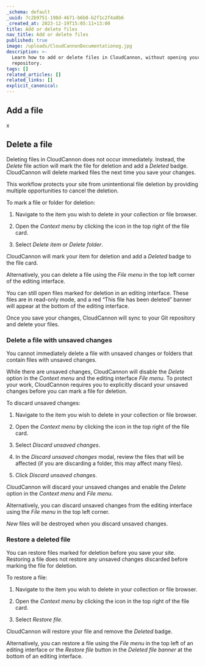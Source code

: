 ```yaml
---
_schema: default
_uuid: 7c2b9751-198d-4671-b6b8-b2f1c2f4a0b6
_created_at: 2023-12-19T15:05:11+13:00
title: Add or delete files
nav_title: Add or delete files
published: true
image: /uploads/CloudCannonDocumentationog.jpg
description: >-
  Learn how to add or delete files in CloudCannon, without opening your Git
  repository.
tags: []
related_articles: []
related_links: []
explicit_canonical:
---
```

## Add a file

x

## Delete a file

Deleting files in CloudCannon does not occur immediately. Instead, the *Delete* file action will mark the file for deletion and add a *Deleted* badge. CloudCannon will delete marked files the next time you save your changes.

This workflow protects your site from unintentional file deletion by providing multiple opportunities to cancel the deletion.

To mark a file or folder for deletion:

1. Navigate to the item you wish to delete in your collection or file browser.

2. Open the *Context menu* by clicking the icon in the top right of the file card.

3. Select *Delete item* or *Delete folder*.

CloudCannon will mark your item for deletion and add a *Deleted* badge to the file card.

Alternatively, you can delete a file using the *File menu* in the top left corner of the editing interface.

You can still open files marked for deletion in an editing interface. These files are in read-only mode, and a red “This file has been deleted” banner will appear at the bottom of the editing interface.

Once you save your changes, CloudCannon will sync to your Git repository and delete your files.

### Delete a file with unsaved changes

You cannot immediately delete a file with unsaved changes or folders that contain files with unsaved changes.

While there are unsaved changes, CloudCannon will disable the *Delete* option in the *Context menu* and the editing interface *File menu*. To protect your work, CloudCannon requires you to explicitly discard your unsaved changes before you can mark a file for deletion.

To discard unsaved changes:

1. Navigate to the item you wish to delete in your collection or file browser.

2. Open the *Context menu* by clicking the icon in the top right of the file card.

3. Select *Discard unsaved changes*.

4. In the *Discard unsaved changes* modal, review the files that will be affected (if you are discarding a folder, this may affect many files).

5. Click *Discard unsaved changes*.

CloudCannon will discard your unsaved changes and enable the *Delete* option in the *Context menu* and *File menu*.

Alternatively, you can discard unsaved changes from the editing interface using the *File menu* in the top left corner.

*New* files will be destroyed when you discard unsaved changes.

### Restore a deleted file

You can restore files marked for deletion before you save your site. Restoring a file does not restore any unsaved changes discarded before marking the file for deletion.

To restore a file:

1. Navigate to the item you wish to delete in your collection or file browser.

2. Open the *Context menu* by clicking the icon in the top right of the file card.

3. Select *Restore file*.

CloudCannon will restore your file and remove the *Deleted* badge.

Alternatively, you can restore a file using the *File menu* in the top left of an editing interface or the *Restore file* button in the *Deleted file banner* at the bottom of an editing interface.